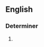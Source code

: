 {{also|any and all}}
==English==

===Determiner===
{{en-det|head=[[any]]-[[and]]-[[all]]}}

# {{alternative spelling of|en|any and all}}